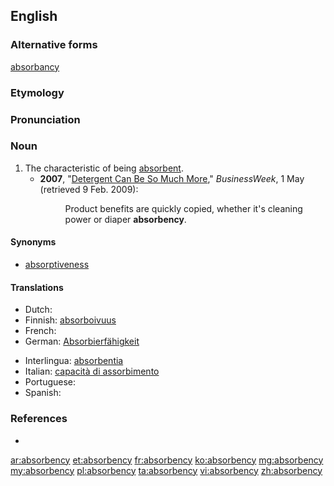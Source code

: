 ==English==

===Alternative forms===
[[absorbancy]]

===Etymology===
{{suffix|absorbance|y}}

===Pronunciation===
{{a|US}} {{IPA|/ə\æb.sɔɹ.bən.si/|/æb.zɔɹ.bən.si/|/əb.sɔɹ.bən.si/|/əb.zɔɹ.bən.si/}}

===Noun===
{{en-noun|absorbencies}}

# The characteristic of being [[absorbent]].
#* '''2007''',  "[http://www.businessweek.com/magazine/content/06_18/b3982087.htm?chan=innovation_branding_top+stories Detergent Can Be So Much More]," ''BusinessWeek'', 1 May (retrieved 9 Feb. 2009):
#*: Product benefits are quickly copied, whether it's cleaning power or diaper '''absorbency'''.

====Synonyms====
* [[absorptiveness]]

====Translations====
{{trans-top|absorbency}}
* Dutch: {{t+|nl|absorptie|f}}
* Finnish: [[absorboivuus]]
* French: {{t+|fr|absorbance|f}}
* German: [[Absorbierfähigkeit]] {{f}}
{{trans-mid}}
* Interlingua: [[absorbentia]]
* Italian: [[capacità di assorbimento]]
* Portuguese: {{t-|pt|absorbency}}
* Spanish: {{t+|es|absorbencia|f}}
{{trans-bottom}}

===References===
* {{R:Webster 1913}}

[[ar:absorbency]]
[[et:absorbency]]
[[fr:absorbency]]
[[ko:absorbency]]
[[mg:absorbency]]
[[my:absorbency]]
[[pl:absorbency]]
[[ta:absorbency]]
[[vi:absorbency]]
[[zh:absorbency]]